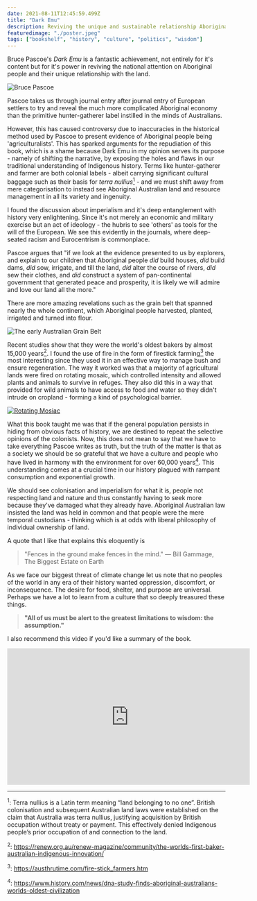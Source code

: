 ```yaml
---
date: 2021-08-11T12:45:59.499Z
title: "Dark Emu"
description: Reviving the unique and sustainable relationship Aboriginal people had with the land
featuredimage: "./poster.jpeg"
tags: ["bookshelf", "history", "culture", "politics", "wisdom"]
---
```


Bruce Pascoe's _Dark Emu_ is a fantastic achievement, not entirely for it's content but for it's power in reviving the national attention on Aboriginal people and their unique relationship with the land.

![Bruce Pascoe](./poster.jpeg 'Bruce Pascoe')

Pascoe takes us through journal entry after journal entry of European settlers to try and reveal the much more complicated Aboriginal economy than the primitive hunter-gatherer label instilled in the minds of Australians.

However, this has caused controversy due to inaccuracies in the historical method used by Pascoe to present evidence of Aboriginal people being 'agriculturalists'. This has sparked arguments for the repudiation of this book, which is a shame because Dark Emu in my opinion serves its purpose - namely of shifting the narrative, by exposing the holes and flaws in our traditional understanding of Indigenous history. Terms like hunter-gatherer and farmer are both colonial labels - albeit carrying significant cultural baggage such as their basis for _terra nullius_<a href="#f1"><sup>1</sup></a> - and we must shift away from mere categorisation to instead see Aboriginal Australian land and resource management in all its variety and ingenuity.

I found the discussion about imperialism and it's deep entanglement with history very enlightening. Since it's not merely an economic and military exercise but an act of ideology - the hubris to see 'others' as tools for the will of the European. We see this evidently in the journals, where deep-seated racism and Eurocentrism is commonplace.

Pascoe argues that "if we look at the evidence presented to us by explorers, and explain to our children that Aboriginal people _did_ build houses, _did_ build dams, _did_ sow, irrigate, and till the land, _did_ alter the course of rivers, _did_ sew their clothes, and _did_ construct a system of pan-continental government that generated peace and prosperity, it is likely we will admire and love our land all the more."

There are more amazing revelations such as the grain belt that spanned nearly the whole continent, which Aboriginal people harvested, planted, irrigated and turned into flour.

![The early Australian Grain Belt](./grain-belt.jpg 'The early Australian Grain Belt')

Recent studies show that they were the world's oldest bakers by almost 15,000 years<a href="#f2"><sup>2</sup></a>. I found the use of fire in the form of firestick farming<a href="#f3"><sup>3</sup></a> the most interesting since they used it in an effective way to manage bush and ensure regeneration. The way it worked was that a majority of agricultural lands were fired on rotating mosaic, which controlled intensity and allowed plants and animals to survive in refuges. They also did this in a way that provided for wild animals to have access to food and water so they didn't intrude on cropland - forming a kind of psychological barrier.

[![Rotating Mosiac](./mosiac.png 'Credits Cogito')](https://www.youtube.com/watch?v=Ska2fpueDLA)

What this book taught me was that if the general population persists in hiding from obvious facts of history, we are destined to repeat the selective opinions of the colonists. Now, this does not mean to say that we have to take everything Pascoe writes as truth, but the truth of the matter is that as a society we should be so grateful that we have a culture and people who have lived in harmony with the environment for over 60,000 years<a href="#f4"><sup>4</sup></a>. This understanding comes at a crucial time in our history plagued with rampant consumption and exponential growth.

We should see colonisation and imperialism for what it is, people not respecting land and nature and thus constantly having to seek more because they've damaged what they already have. Aboriginal Australian law insisted the land was held in common and that people were the mere temporal custodians - thinking which is at odds with liberal philosophy of individual ownership of land.

A quote that I like that explains this eloquently is

> "Fences in the ground make fences in the mind."
> ― Bill Gammage, The Biggest Estate on Earth

As we face our biggest threat of climate change let us note that no peoples of the world in any era of their history wanted oppression, discomfort, or inconsequence. The desire for food, shelter, and purpose are universal. Perhaps we have a lot to learn from a culture that so deeply treasured these things.

> **"All of us must be alert to the greatest limitations to wisdom: the assumption."**

I also recommend this video if you'd like a summary of the book.

<div style={{ display: 'flex', justifyContent: 'center' }}>
    <iframe
        src="https://www.youtube.com/embed/Ska2fpueDLA?ecver=1&amp;iv_load_policy=1&amp;rel=0&amp;yt:stretch=16:9&amp;autohide=1&amp;color=red&amp;width=560&amp;width=560"
        allowFullScreen="allowFullScreen"
        width="560"
        height="315"
        allowtransparency="true"
        frameBorder="0"
    >
        <div>
            <a id="xhflih37" href="https://downloadyou.tube">
                at this website
            </a>
        </div>
        <div>
            <a id="xhflih37" href="https://downloadyou.tube">
                Downloading YouTube videos
            </a>
        </div>
    </iframe>
</div>

---

<sup id="f1">1</sup>: Terra nullius is a Latin term meaning “land belonging to
no one”. British colonisation and subsequent Australian land laws were
established on the claim that Australia was terra nullius, justifying
acquisition by British occupation without treaty or payment. This effectively
denied Indigenous people’s prior occupation of and connection to the land.

<sup id="f2">2</sup>:
https://renew.org.au/renew-magazine/community/the-worlds-first-baker-australian-indigenous-innovation/

<sup id="f3">3</sup>: https://austhrutime.com/fire-stick_farmers.htm

<sup id="f4">4</sup>:
https://www.history.com/news/dna-study-finds-aboriginal-australians-worlds-oldest-civilization
